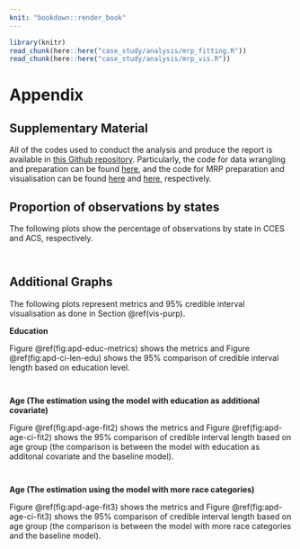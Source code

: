 ```yaml
---
knit: "bookdown::render_book"
---
```


\appendix

```r
library(knitr)
read_chunk(here::here("case_study/analysis/mrp_fitting.R"))
read_chunk(here::here("case_study/analysis/mrp_vis.R"))
```

# Appendix 

## Supplementary Material

All of the codes used to conduct the analysis and produce the report is available in [this Github repository](https://github.com/Dewi-Amaliah/MRP_diagnostic_plot). Particularly, the code for data wrangling and preparation can be found [here](https://github.com/Dewi-Amaliah/MRP_diagnostic_plot/blob/main/case_study/analysis/cces_acs_wrangling.Rmd), and the code for MRP preparation and visualisation can be found [here](https://github.com/Dewi-Amaliah/MRP_diagnostic_plot/blob/main/case_study/analysis/mrp_fitting.R) and [here](https://github.com/Dewi-Amaliah/MRP_diagnostic_plot/blob/main/case_study/analysis/mrp_vis.R), respectively.

## Proportion of observations by states {#apd-state}

The following plots show the percentage of observations by state in CCES and ACS, respectively. 

```r
```

```r
```

## Additional Graphs

The following plots represent metrics and 95% credible interval visualisation as done in Section \@ref(vis-purp).

**Education**

Figure \@ref(fig:apd-educ-metrics) shows the metrics and Figure \@ref(fig:apd-ci-len-edu) shows the 95% comparison of credible interval length based on education level.

```r
```

```r
```

\newpage

**Age (The estimation using the model with education as additional covariate)**

Figure \@ref(fig:apd-age-fit2) shows the metrics and Figure \@ref(fig:apd-age-ci-fit2) shows the 95% comparison of credible interval length based on age group (the comparison is between the model with education as additonal covariate and the baseline model).

```r
```

```r
```

\newpage

**Age (The estimation using the model with more race categories)**

Figure \@ref(fig:apd-age-fit3) shows the metrics and Figure \@ref(fig:apd-age-ci-fit3) shows the 95% comparison of credible interval length based on age group (the comparison is between the model with more race categories and the baseline model).

```r
```

```r
```


